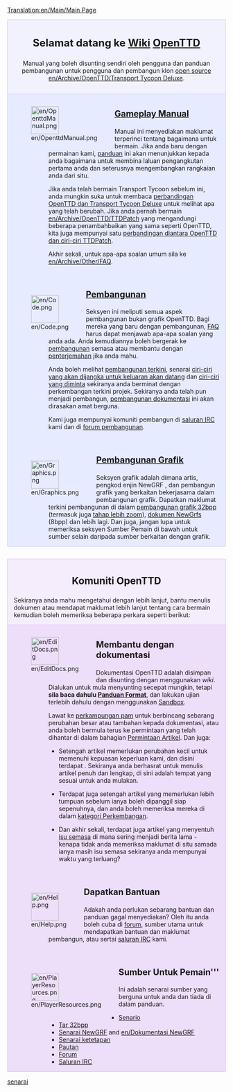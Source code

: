 [[Translation:en/Main/Main Page]]

<div style="background-color: #f1f2fe; border: 1px solid #c7c8fe; margin: 0; padding: 1em 1em 1em 1em; text-align:center">
<div style="font-size:1.7em; font-weight:bold">Selamat datang ke <span class="plainlinks">[http://wikipedia.org/wiki/Wiki Wiki] [http://www.openttd.org/ OpenTTD]</span> </div>
Manual yang boleh disunting sendiri oleh pengguna dan panduan pembangunan untuk pengguna dan pembangun klon [http://www.opensource.org/ open source] [[en/Archive/OpenTTD/Transport Tycoon Deluxe]].
</div>
<div style="background-color: #E7EBFF; border: 1px solid #c7c8fe; border-top:none; padding: 1em 1em 0em 1em; margin-bottom:2em">
<div style="float:left">[[File:en/OpenttdManual.png|64px]]</div>
<div style="margin-left:80px; margin-bottom:4em">
<div style="font-size:1.4em; font-weight:bold">[[en/|Gameplay Manual]]</div>
Manual ini menyediakan maklumat terperinci tentang bagaimana untuk bermain. Jika anda baru dengan permainan kami, [[ms/Manual/Tutorial|panduan]] ini akan menunjukkan kepada anda bagaimana untuk membina laluan pengangkutan pertama anda dan seterusnya mengembangkan rangkaian anda dari situ.

Jika anda telah bermain Transport Tycoon sebelum ini, anda mungkin suka untuk membaca [[en/Archive/OpenTTD/Changes from TTD| perbandingan OpenTTD dan Transport Tycoon Deluxe]] untuk melihat apa yang telah berubah. Jika anda pernah bermain [[en/Archive/OpenTTD/TTDPatch]] yang mengandungi beberapa penambahbaikan yang sama seperti OpenTTD, kita juga mempunyai satu [[en/comparison of OpenTTD and TTDPatch features|perbandingan diantara OpenTTD dan ciri-ciri TTDPatch]].

Akhir sekali, untuk apa-apa soalan umum sila ke [[en/Archive/Other/FAQ]].
</div>

<div style="float:left">[[File:en/Code.png|64px]]</div>
<div style="margin-left:80px; margin-bottom:4em">
<div style="font-size:1.4em; font-weight:bold">[[en/Development| Pembangunan]]</div>
Seksyen ini meliputi semua aspek pembangunan bukan grafik OpenTTD. Bagi mereka yang baru dengan pembangunan, [[en/Development/FAQ development|FAQ]] harus dapat menjawab apa-apa soalan yang anda ada. Anda kemudiannya boleh bergerak ke [[en/|pembangunan]] semasa atau membantu dengan [[en/Archive/Other/Internationalization|penterjemahan]] jika anda mahu.

Anda boleh melihat [[en/Recent and Current Developments|pembangunan terkini]], senarai [[en/roadmap|ciri-ciri yang akan dijangka untuk keluaran akan datang]] dan [[en/requested features|ciri-ciri yang diminta]] sekiranya anda berminat dengan perkembangan terkini projek. Sekiranya anda telah pun menjadi pembangun, [[en/Development Documentation|pembangunan dokumentasi]] ini akan dirasakan amat berguna.

Kami juga mempunyai komuniti pembangun di [[en/Development/IRC channel|saluran IRC]] kami dan di [http://www.tt-forums.net/viewforum.php?f=33 forum pembangunan].
</div>

<div style="float:left">[[File:en/Graphics.png|64px]]</div>
<div style="margin-left:80px; margin-bottom:1em; min-height:64px">
<div style="font-size:1.4em; font-weight:bold">[[en/Archive/Community/Graphics Development|Pembangunan Grafik]]</div>
Seksyen grafik adalah dimana artis, pengkod enjin NewGRF , dan pembangun grafik yang berkaitan bekerjasama dalam pembangunan grafik. Dapatkan maklumat terkini pembangunan di dalam [[en/Archive/Old 32bpp/32bit Graphics Development|pembangunan grafik 32bpp]] (termasuk juga [[en/32bpp Extra Zoom Levels|tahap lebih zoom]]), [[en/NewGRF Documentation|dokumen NewGrfs]] (8bpp) dan lebih lagi. Dan juga, jangan lupa untuk memeriksa seksyen Sumber Pemain di bawah untuk sumber selain daripada sumber berkaitan dengan grafik.
</div>

</div>

<div style="background-color: #F5EDFC; border: 1px solid #E1BBFF; margin: 0; padding: 1em 1em 0em 1em;">
<div style="font-size:1.6em; font-weight:bold; text-align:center">Komuniti OpenTTD</div>
Sekiranya anda mahu mengetahui dengan lebih lanjut, bantu menulis dokumen atau mendapat maklumat lebih lanjut tentang cara bermain kemudian boleh memeriksa beberapa perkara seperti berikut:
</div>

<div style="background-color: #EDDEFA; border: 1px solid #E1BBFF; border-top:none; padding: 1em 1em 0em 1em;">

<div style="float:left">[[File:en/EditDocs.png|64px]]</div>
<div style="margin-left:80px; margin-bottom:4em">
<div style="font-size:1.4em; font-weight:bold">Membantu dengan dokumentasi</div>
Dokumentasi OpenTTD adalah disimpan dan disunting dengan menggunakan <em>wiki</em>. Dialukan untuk mula menyunting secepat mungkin, tetapi '''sila baca dahulu [[en/Main/Manual of Style|Panduan Format]]''', dan lakukan ujian terlebih dahulu dengan menggunakan [[en/Main/Sandbox|Sandbox]].

Lawat ke [[en/Main/Village Pump|perkampungan pam]] untuk berbincang sebarang perubahan besar atau tambahan kepada dokumentasi, atau anda boleh bermula terus ke permintaan yang telah dihantar di dalam bahagian [[en/Archive/Lists/Requested Articles|Permintaan Artikel]]. Dan juga:

*Setengah artikel memerlukan perubahan kecil untuk memenuhi kepuasan keperluan kami, dan disini terdapat [[Category:en/To do|senarai]]. Sekiranya anda berhasrat untuk menulis artikel penuh dan lengkap, di sini adalah tempat yang sesuai untuk anda mulakan.

*Terdapat juga setengah artikel yang memerlukan lebih tumpuan sebelum ianya boleh dipanggil siap sepenuhnya, dan anda boleh memeriksa mereka di dalam [[:Category:en/Articles to be expanded|kategori Perkembangan]]. 

*Dan akhir sekali, terdapat juga artikel yang menyentuh [[:Category:en/Current events|isu semasa]] di mana sering menjadi berita lama - kenapa tidak anda memeriksa maklumat di situ samada ianya masih isu semasa sekiranya anda mempunyai waktu yang terluang?
</div>

<div style="float:left">[[File:en/Help.png|64px]]</div>
<div style="margin-left:80px; margin-bottom:4em">
<div style="font-size:1.4em; font-weight:bold">Dapatkan Bantuan</div>
Adakah anda perlukan sebarang bantuan dan panduan gagal menyediakan? Oleh itu anda boleh cuba di [http://www.tt-forums.net/viewforum.php?f=55 forum], sumber utama untuk mendapatkan bantuan dan maklumat pembangun, atau sertai [[en/Development/IRC channel|saluran IRC]] kami.
</div>

<div style="float:left">[[File:en/PlayerResources.png|64px]]</div>
<div style="margin-left:80px; margin-bottom:1em">
<div style="font-size:1.4em; font-weight:bold">Sumber Untuk Pemain'''</div>
Ini adalah senarai sumber yang berguna untuk anda dan tiada di dalam panduan.
*[[en/Archive/Lists/List of player-made scenarios|Senario]]
*[[en/List of downloadable 32bpp tars|Tar 32bpp]]
*[[en/Community/NewGRF List|Senarai NewGRF]] and [[en/Dokumentasi NewGRF]]
*[[en/Archive/Manual/Settings/Advanced Settings|Senarai ketetapan]]
*[[en/Archive/Other/Links|Pautan]]
*[http://www.tt-forums.net/viewforum.php?f=55 Forum]
*[[en/Development/IRC channel|Saluran IRC]]
</div>
</div>